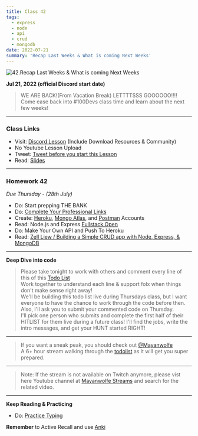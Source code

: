```yaml
---
title: Class 42
tags:
  - express
  - node
  - api
  - crud
  - mongodb
date: 2022-07-21
summary: 'Recap Last Weeks & What is coming Next Weeks'
---
```


![42.Recap Last Weeks & What is coming Next Weeks](https://cdn.hashnode.com/res/hashnode/image/upload/v1676718052633/cdpVWi1Xx.png?auto=compress)

**Jul 21, 2022 (official Discord start date)**

> WE ARE BACK!(From Vacation Break) LETTTTSSS GOOOOOO!!!! <br /> Come ease back into #100Devs class time and learn about the next few weeks!

<hr />

### Class Links

- Visit: [Discord Lesson](https://discord.com/channels/735923219315425401/738891289071714388/999791097582714981) (Include Download Resources & Community)
- No Youtube Lesson Upload
- Tweet: [Tweet before you start this Lesson](https://twitter.com/leonnoel/status/1550231707135053824)
- Read: [Slides](https://slides.com/leonnoel/100devs-fresh)

<hr />

### Homework 42

_Due Thursday - (28th July)_

- Do: Start prepping THE BANK
- Do: [Complete Your Professional Links](https://forms.gle/Pt7kwXndftDedcbX8)
- Create: [Heroku](https://signup.heroku.com/login), [Mongo Atlas](https://www.mongodb.com/cloud/atlas/register), and [Postman](https://identity.getpostman.com/signup) Accounts
- Read: Node.js and Express [Fullstack Open](https://fullstackopen.com/en/part3/node_js_and_express)
- Do: Make Your Own API and Push To Heroku
- Read: [Zell Liew / Building a Simple CRUD app with Node, Express, & MongoDB](https://zellwk.com/blog/crud-express-mongodb/)

<hr />

**Deep Dive into code**

> Please take tonight to work with others and comment every line of this of this [Todo List](https://github.com/100devs/todo-list-express) <br /> Work together to understand each line & support folx when things don't make sense right away! <br /> We'll be building this todo list live during Thursdays class, but I want everyone to have the chance to work through the code before then. <br /> Also, I'll ask you to submit your commented code on Thursday. <br /> I'll pick one person who submits and complete the first half of their HITLIST for them live during a future class! I'll find the jobs, write the intro messages, and get your HUNT started RIGHT!

<hr />

> If you want a sneak peak, you should check out [@Mayanwolfe](https://twitter.com/mayanwolfe) <br /> A 6+ hour stream walking through the [todolist](https://www.twitch.tv/videos/1544735467) as it will get you super prepared.

<hr />

> Note: If the stream is not available on Twitch anymore, please vist here Youtube channel at [Mayanwolfe Streams](https://www.youtube.com/@MayanwolfeStreams/videos) and search for the related video.

<hr />

**Keep Reading & Practicing**

- Do: [Practice Typing](https://www.keybr.com/)

**Remember** to Active Recall and use [Anki](https://apps.ankiweb.net/)
